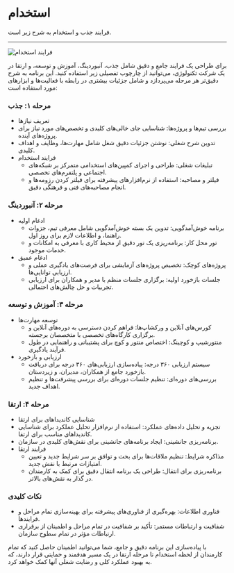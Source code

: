 # استخدام

فرایند جذب و استخدام به شرح زیر است.
<hr></hr>

![فرایند استخدام](../../assets/requite.png)

برای طراحی یک فرایند جامع و دقیق شامل جذب، آنبوردینگ، آموزش و توسعه، و ارتقا در یک شرکت تکنولوژی، می‌توانید از چارچوب تفصیلی زیر استفاده کنید. این برنامه به شرح دقیق‌تر هر مرحله می‌پردازد و شامل جزئیات بیشتری در رابطه با فعالیت‌ها و ابزارهای مورد استفاده است:

### مرحله ۱: جذب
- تعریف نیازها
- بررسی تیم‌ها و پروژه‌ها: شناسایی جای خالی‌های کلیدی و تخصص‌های مورد نیاز برای پروژه‌های آینده.
- تدوین شرح شغلی: نوشتن جزئیات دقیق شغل شامل مهارت‌ها، وظایف و اهداف کلیدی.
- فرایند استخدام
  - تبلیغات شغلی: طراحی و اجرای کمپین‌های استخدامی متمرکز بر شبکه‌های اجتماعی و پلتفرم‌های تخصصی.
  - فیلتر و مصاحبه: استفاده از نرم‌افزارهای پیشرفته برای فیلتر کردن رزومه‌ها و انجام مصاحبه‌های فنی و فرهنگی دقیق.

### مرحله ۲: آنبوردینگ
- ادغام اولیه
  - برنامه خوش‌آمدگویی: تدوین یک بسته خوش‌آمدگویی شامل معرفی تیم، جزوات راهنما، و اطلاعات لازم برای روز اول.
  - تور محل کار: برنامه‌ریزی یک تور دقیق از محیط کاری با معرفی به امکانات و خدمات موجود.
- ادغام عمیق
  - پروژه‌های کوچک: تخصیص پروژه‌های آزمایشی برای فرصت‌های یادگیری عملی و ارزیابی توانایی‌ها.
  - جلسات بازخورد اولیه: برگزاری جلسات منظم با مدیر و همکاران برای ارزیابی تجربیات و حل چالش‌های احتمالی.

### مرحله ۳: آموزش و توسعه
- توسعه مهارت‌ها
  - کورس‌های آنلاین و ورکشاپ‌ها: فراهم کردن دسترسی به دوره‌های آنلاین و برگزاری کارگاه‌های تخصصی با متخصصان برجسته.
  - منتورشیپ و کوچینگ: اختصاص منتور و کوچ برای پشتیبانی و راهنمایی در طول فرآیند یادگیری.
- ارزیابی و بازخورد
  - سیستم ارزیابی ۳۶۰ درجه: پیاده‌سازی ارزیابی‌های ۳۶۰ درجه برای دریافت بازخورد جامع از همکاران، مدیران، و زیردستان.
  - بررسی‌های دوره‌ای: تنظیم جلسات دوره‌ای برای بررسی پیشرفت‌ها و تنظیم اهداف جدید.

### مرحله ۴: ارتقا
- شناسایی کاندیداهای برای ارتقا
- تجزیه و تحلیل داده‌های عملکرد: استفاده از نرم‌افزار تحلیل عملکرد برای شناسایی کاندیداهای مناسب برای ارتقا.
- برنامه‌ریزی جانشینی: ایجاد برنامه‌های جانشینی برای نقش‌های کلیدی در سازمان.
- فرایند ارتقا
  - مذاکره شرایط: تنظیم ملاقات‌ها برای بحث و توافق بر سر شرایط جدید و تعیین امتیازات مرتبط با نقش جدید.
  - برنامه‌ریزی برای انتقال: طراحی یک برنامه انتقال دقیق برای کمک به کارمندان در گذار به نقش‌های بالاتر.

### نکات کلیدی


- فناوری اطلاعات: بهره‌گیری از فناوری‌های پیشرفته برای بهینه‌سازی تمام مراحل و فرایندها.
- شفافیت و ارتباطات مستمر: تأکید بر شفافیت در تمام مراحل و اطمینان از برقراری ارتباطات مؤثر در تمام سطوح سازمان.

با پیاده‌سازی این برنامه دقیق و جامع، شما می‌توانید اطمینان حاصل کنید که تمام کارمندان از لحظه استخدام تا مرحله ارتقا در یک مسیر هدفمند و حمایتی قرار دارند، که به بهبود عملکرد کلی و رضایت شغلی آنها کمک خواهد کرد.
```
